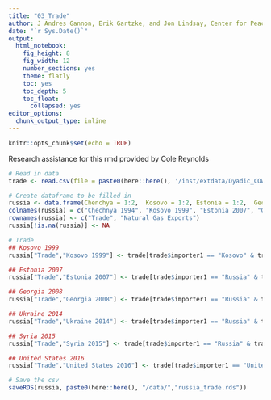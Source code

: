 ```yaml
---
title: "03_Trade"
author: J Andres Gannon, Erik Gartzke, and Jon Lindsay, Center for Peace and Security Studies (cPASS)
date: "`r Sys.Date()`"
output:
  html_notebook:
    fig_height: 8
    fig_width: 12
    number_sections: yes
    theme: flatly
    toc: yes
    toc_depth: 5
    toc_float:
      collapsed: yes
editor_options:
  chunk_output_type: inline
---
```


```r
knitr::opts_chunk$set(echo = TRUE)
```

Research assistance for this rmd provided by Cole Reynolds

```r
# Read in data
trade <- read.csv(file = paste0(here::here(), '/inst/extdata/Dyadic_COW_4.0.csv'))

# Create dataframe to be filled in
russia <- data.frame(Chenchya = 1:2,  Kosovo = 1:2, Estonia = 1:2,  Georgia= 1:2, Ukraine = 1:2, Syria = 1:2, 'United States' = 1:2)
colnames(russia) = c("Chechnya 1994", "Kosovo 1999", "Estonia 2007", "Georgia 2008", "Ukraine 2014", "Syria 2015", "United States 2016")
rownames(russia) <- c("Trade", "Natural Gas Exports")
russia[!is.na(russia)] <- NA

# Trade
## Kosovo 1999
russia["Trade","Kosovo 1999"] <- trade[trade$importer1 == "Kosovo" & trade$importer2 == "Russia" & trade$year == 1999, "flow1"] + trade[trade$importer1 == "Kosovo" & trade$importer2 == "Russia" & trade$year == 1999, "flow2"] # completely missing

## Estonia 2007
russia["Trade","Estonia 2007"] <- trade[trade$importer1 == "Russia" & trade$importer2 == "Estonia" & trade$year == 2007, "flow1"] + trade[trade$importer1 == "Russia" & trade$importer2 == "Estonia" & trade$year == 2007, "flow2"] 

## Georgia 2008
russia["Trade","Georgia 2008"] <- trade[trade$importer1 == "Russia" & trade$importer2 == "Georgia" & trade$year == 2008, "flow1"] + trade[trade$importer1 == "Russia" & trade$importer2 == "Georgia" & trade$year == 2008, "flow2"] 

## Ukraine 2014
russia["Trade","Ukraine 2014"] <- trade[trade$importer1 == "Russia" & trade$importer2 == "Ukraine" & trade$year == 2014, "flow1"] + trade[trade$importer1 == "Russia" & trade$importer2 == "Ukraine" & trade$year == 2014, "flow2"] 

## Syria 2015
russia["Trade","Syria 2015"] <- trade[trade$importer1 == "Russia" & trade$importer2 == "Syria" & trade$year == 2014, "flow1"] + trade[trade$importer1 == "Russia" & trade$importer2 == "Syria" & trade$year == 2014, "flow2"] # last available year

## United States 2016
russia["Trade","United States 2016"] <- trade[trade$importer1 == "United States of America" & trade$importer2 == "Russia" & trade$year == 2014, "flow1"] + trade[trade$importer1 == "United States of America" & trade$importer2 == "Russia" & trade$year == 2014, "flow2"]# last available year

# Save the csv
saveRDS(russia, paste0(here::here(), "/data/","russia_trade.rds"))
```
